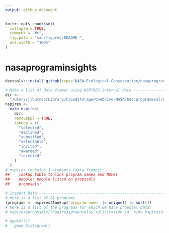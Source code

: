 ```yaml
---
output: github_document
---
```


<!-- README.md is generated from README.Rmd. Please edit that file -->

```r
knitr::opts_chunk$set(
  collapse = TRUE,
  comment = "#>",
  fig.path = "man/figures/README-",
  out.width = "100%"
)
```

# nasaprograminsights

```r
devtools::install_github(repo="NASA-Ecological-Conservation/nasaprograminsights", dependencies = FALSE, quiet = TRUE)
```

```r
# Make a list of data frames using NSPIRES internal data ---------------------------------------------------------------
dir <-
  "/Users/jlburne3/Library/CloudStorage/OneDrive-NASA/bdecprogrameval/nspires-data/" # where is the internal data stored
nspires <-
  make_nspires(
    dir,
    removeppl = TRUE,
    tokeep = c(
      "selected",
      "declined",
      "submitted",
      "selectable",
      "invited",
      "awarded",
      "rejected"
    )
  )
# nspires contains 3 elements (data.frames):
##    lookup table to link program names and NOFOs
##    people: people listed on proposals
##    proposals: 
```

```r
# Inspect Data ------------------------------------------------------------
# here is a list of EA programs
(programs <- nspires$lookup$`program name` |> unique() |> sort())
# here is a list of the programs for which we have proposal data:
# nspires$proposals[!nspires$proposals$`solicitation id` %in% nspires$lookup$`solciitation id`,] 
```
  
```r

# ggplot()+
#   geom_histogram()

```
